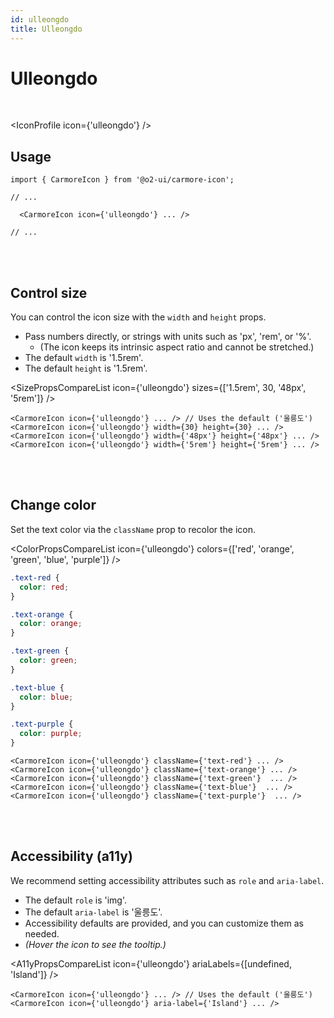 ```yaml
---
id: ulleongdo
title: Ulleongdo
---
```




# Ulleongdo

<br />

<IconProfile icon={'ulleongdo'} />

## Usage

```tsx
import { CarmoreIcon } from '@o2-ui/carmore-icon';

// ...

  <CarmoreIcon icon={'ulleongdo'} ... />

// ...
```

<br />
<br />

## Control size

You can control the icon size with the `width` and `height` props.

- Pass numbers directly, or strings with units such as 'px', 'rem', or '%'.
  - (The icon keeps its intrinsic aspect ratio and cannot be stretched.)
- The default `width` is '1.5rem'.
- The default `height` is '1.5rem'.

<SizePropsCompareList icon={'ulleongdo'} sizes={['1.5rem', 30, '48px', '5rem']} />

```tsx
<CarmoreIcon icon={'ulleongdo'} ... /> // Uses the default ('울릉도')
<CarmoreIcon icon={'ulleongdo'} width={30} height={30} ... />
<CarmoreIcon icon={'ulleongdo'} width={'48px'} height={'48px'} ... />
<CarmoreIcon icon={'ulleongdo'} width={'5rem'} height={'5rem'} ... />
```

<br />
<br />

## Change color

Set the text color via the `className` prop to recolor the icon.

<ColorPropsCompareList icon={'ulleongdo'} colors={['red', 'orange', 'green', 'blue', 'purple']} />

```css
.text-red {
  color: red;
}

.text-orange {
  color: orange;
}

.text-green {
  color: green;
}

.text-blue {
  color: blue;
}

.text-purple {
  color: purple;
}
```

```tsx
<CarmoreIcon icon={'ulleongdo'} className={'text-red'} ... />
<CarmoreIcon icon={'ulleongdo'} className={'text-orange'} ... />
<CarmoreIcon icon={'ulleongdo'} className={'text-green'}  ... />
<CarmoreIcon icon={'ulleongdo'} className={'text-blue'}  ... />
<CarmoreIcon icon={'ulleongdo'} className={'text-purple'}  ... />
```

<br />
<br />

## Accessibility (a11y)

We recommend setting accessibility attributes such as `role` and `aria-label`.

- The default `role` is 'img'.
- The default `aria-label` is '울릉도'.
- Accessibility defaults are provided, and you can customize them as needed.
- _(Hover the icon to see the tooltip.)_

<A11yPropsCompareList icon={'ulleongdo'} ariaLabels={[undefined, 'Island']} />

```tsx
<CarmoreIcon icon={'ulleongdo'} ... /> // Uses the default ('울릉도')
<CarmoreIcon icon={'ulleongdo'} aria-label={'Island'} ... />
```
